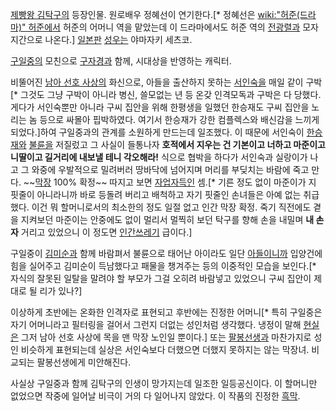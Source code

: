 [[제빵왕 김탁구]]의 등장인물. 원로배우 정혜선이 연기한다.[* 정혜선은 [[wiki:"허준(드라마)" 허준]]에서 허준의 어머니 역을 맡았는데 이 드라마에서도 허준 역의 [[전광렬]]과 모자지간으로 나온다.] [[일본]]판 [[성우]]는 야마자키 세츠코.

[[구일중]]의 모친으로 [[구자경]]과 함께, 시대상을 반영하는 캐릭터.

비뚤어진 [[남아 선호 사상]]의 화신으로, 아들을 출산하지 못하는 [[서인숙]]을 매일 같이 구박[* 그것도 그냥 구박이 아니라 병신, 쓸모없는 년 등 온갖 인격모독과 구박은 다 당했다. 게다가 서인숙뿐만 아니라 구씨 집안을 위해 한평생을 일했던 한승재도 구씨 집안을 노리는 놈 등으로 싸몰아 핍박하였다. 여기서 한승재가 강한 컴플렉스와 배신감을 느끼게 되었다.]하여 구일중과의 관계를 소원하게 만드는데 일조했다. 이 때문에 서인숙이 [[한승재]]와 [[불륜]]을 저질렀고 그 사실이 들통나자 '''호적에서 지우는 건 기본이고 너하고 마준이고 니딸이고 길거리에 내보낼 테니 각오해라!''' 식으로 협박을 하다가 서인숙과 실랑이가 나고 그 와중에 우발적으로 밀려버러 땅바닥에 넘어지며 머리를 부딪치는 바람에 죽고 만다. ~~[[막장]] 100% 확정~~ 따지고 보면 [[자업자득]]인 셈.[* 기른 정도 없이 마준이가 지 핏줄이 아니라니까 바로 등돌려 버리고 배척하고 자기 핏줄인 손녀들은 아예 없는 취급했다. 이건 뭐 할머니로서의 최소한의 정도 일절 없고 인간 막장 확정. 죽기 직전에도 곁을 지켜보던 마준이는 안중에도 없이 멀리서 멀찍히 보던 탁구를 향해 손을 내밀며 '''내 손자''' 거리고 있었으니 이 정도면 [[인간쓰레기]] 급이다.]

구일중이 [[김미순]]과 함께 바람펴서 불륜으로 태어난 아이라도 일단 [[아들]]이니까 입양건에 힘을 실어주고 김미순이 득남했다고 패물을 챙겨주는 등의 이중적인 모습을 보인다.[* 자식의 잘못된 일탈을 말려야 할 부모가 그걸 오히려 바람넣고 있었으니 구씨 집안이 제대로 될 리가 있나?]

이상하게 초반에는 온화한 인격자로 표현되고 후반에는 진정한 어머니[* 특히 구일중은 자기 어머니라고 필터링을 걸어서 그런지 더없는 성인처럼 생각했다. 냉정이 말해 [[현실]]은 그저 남아 선호 사상에 목을 맨 막장 노인일 뿐이다.] 또는 [[팔봉선생]]과 마찬가지로 성인 비슷하게 표현되는데 실상은 서인숙보다 더했으면 더했지 못하지는 않는 막장녀. 비교되는 팔봉선생에게 미안해진다.

사실상 구일중과 함께 김탁구의 인생이 망가지는데 일조한 일등공신이다. 이 할머니만 없었으면 작중에 일어날 비극이 거의 다 일어나지 않았다. 이 작품의 진정한 [[흑막]].
